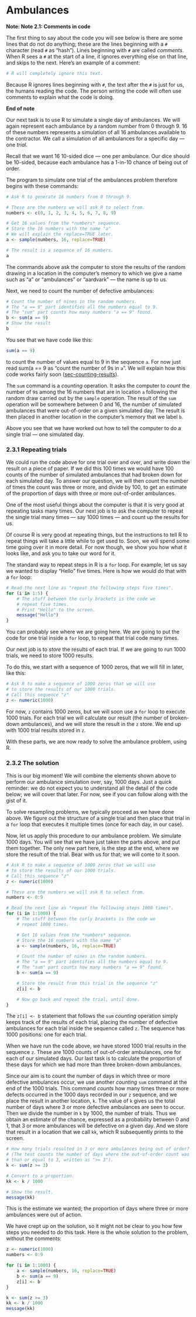 # Ambulances


**Note: Note 2.1: Comments in code**

The first thing to say about the code you will see below is there are
some lines that do not do anything; these are the lines beginning with a
`#` character (read `#` as “hash”). Lines beginning with `#` are called
*comments*. When R sees a `#` at the start of a line, it ignores
everything else on that line, and skips to the next. Here’s an example
of a comment:

```r
# R will completely ignore this text.
```

Because R ignores lines beginning with `#`, the text after the `#` is
just for us, the humans reading the code. The person writing the code
will often use comments to explain what the code is doing.

**End of note**

Our next task is to use R to simulate a single day of ambulances. We
will again represent each ambulance by a random number from 0 through 9.
16 of these numbers represents a simulation of all 16 ambulances
available to the contractor. We call a simulation of all ambulances for
a specific day — one *trial*.

Recall that we want 16 10-sided dice — one per ambulance. Our dice
should be 10-sided, because each ambulance has a 1-in-10 chance of being
out of order.

The program to simulate one trial of the ambulances problem therefore
begins with these commands:

```r
# Ask R to generate 16 numbers from 0 through 9.

# These are the numbers we will ask R to select from.
numbers <- c(0, 1, 2, 3, 4, 5, 6, 7, 8, 9)

# Get 16 values from the *numbers* sequence.
# Store the 16 numbers with the name "a"
# We will explain the replace=TRUE later.
a <- sample(numbers, 16, replace=TRUE)

# The result is a sequence of 16 numbers.
a
```

The commands above ask the computer to store the results of the random
drawing in a location in the computer’s memory to which we give a name
such as “a” or “ambulances” or “aardvark” — the name is up to us.

Next, we need to count the number of defective ambulances:

```r
# Count the number of nines in the random numbers.
# The "a == 9" part identifies all the numbers equal to 9.
# The "sum" part counts how many numbers "a == 9" found.
b <- sum(a == 9)
# Show the result
b
```

You see that we have code like this:

```r
sum(a == 9)
```

to count the number of values equal to 9 in the sequence `a`. For now
just read sum(a == 9 as “count the number of 9s in `a`”. We will explain
how this code works fairly soon
(<a href="#sec-counting-results" class="quarto-xref"><span
class="quarto-unresolved-ref">sec-counting-results</span></a>).

The `sum` command is a *counting* operation. It asks the computer to
*count* the number of `9`s among the 16 numbers that are in location `a`
following the random draw carried out by the `sample` operation. The
result of the `sum` operation will be somewhere between 0 and 16, the
number of simulated ambulances that were out-of-order on a given
simulated day. The result is then placed in another location in the
computer’s memory that we label `b`.

Above you see that we have worked out how to tell the computer to do a
single trial — one simulated day.

### 2.3.1 Repeating trials

We could run the code above for one trial over and over, and write down
the result on a piece of paper. If we did this 100 times we would have
100 counts of the number of simulated ambulances that had broken down
for each simulated day. To answer our question, we will then count the
number of times the count was three or more, and divide by 100, to get
an estimate of the proportion of days with three or more out-of-order
ambulances.

One of the most useful things about the computer is that it is very good
at repeating tasks many times. Our next job is to ask the computer to
repeat the single trial many times — say 1000 times — and count up the
results for us.

Of course R is very good at repeating things, but the instructions to
tell R to repeat things will take a little while to get used to. Soon,
we will spend some time going over it in more detail. For now though, we
show you how what it looks like, and ask you to take our word for it.

The standard way to repeat steps in R is a `for` loop. For example, let
us say we wanted to display “Hello” five times. Here is how we would do
that with a `for` loop:

```r
# Read the next line as "repeat the following steps five times".
for (i in 1:5) {
    # The stuff between the curly brackets is the code we
    # repeat five times.
    # Print "Hello" to the screen.
    message("Hello")
}
```

You can probably see where we are going here. We are going to put the
code for one trial inside a `for` loop, to repeat that trial code many
times.

Our next job is to *store* the results of each trial. If we are going to
run 1000 trials, we need to store 1000 results.

To do this, we start with a sequence of 1000 zeros, that we will fill in
later, like this:

```r
# Ask R to make a sequence of 1000 zeros that we will use
# to store the results of our 1000 trials.
# Call this sequence "z"
z <- numeric(1000)
```

For now, `z` contains 1000 zeros, but we will soon use a `for` loop to
execute 1000 trials. For each trial we will calculate our result (the
number of broken-down ambulances), and we will store the result in the
`z` store. We end up with 1000 trial results stored in `z`.

With these parts, we are now ready to solve the ambulance problem, using
R.

### 2.3.2 The solution

This is our big moment! We will combine the elements shown above to
perform our ambulance simulation over, say, 1000 days. Just a quick
reminder: we do not expect you to understand all the detail of the code
below; we will cover that later. For now, see if you can follow along
with the gist of it.

To solve resampling problems, we typically proceed as we have done
above. We figure out the structure of a single trial and then place that
trial in a `for` loop that executes it multiple times (once for each
day, in our case).

Now, let us apply this procedure to our ambulance problem. We simulate
1000 days. You will see that we have just taken the parts above, and put
them together. The only new part here, is the step at the end, where we
store the result of the trial. Bear with us for that; we will come to it
soon.

```r
# Ask R to make a sequence of 1000 zeros that we will use
# to store the results of our 1000 trials.
# Call this sequence "z"
z <- numeric(1000)

# These are the numbers we will ask R to select from.
numbers <- 0:9

# Read the next line as "repeat the following steps 1000 times".
for (i in 1:1000) {
    # The stuff between the curly brackets is the code we
    # repeat 1000 times.

    # Get 16 values from the *numbers* sequence.
    # Store the 16 numbers with the name "a"
    a <- sample(numbers, 16, replace=TRUE)

    # Count the number of nines in the random numbers.
    # The "a == 9" part identifies all the numbers equal to 9.
    # The "sum" part counts how many numbers "a == 9" found.
    b <- sum(a == 9)

    # Store the result from this trial in the sequence "z"
    z[i] <- b

    # Now go back and repeat the trial, until done.
}
```

The `z[i] <- b` statement that follows the `sum` *counting* operation
simply keeps track of the results of each trial, placing the number of
defective ambulances for each trial inside the sequence called `z`. The
sequence has 1000 positions: one for each trial.

When we have run the code above, we have stored 1000 trial results in
the sequence `z`. These are 1000 counts of out-of-order ambulances, one
for each of our simulated days. Our last task is to calculate the
proportion of these days for which we had more than three broken-down
ambulances.

Since our aim is to count the number of days in which three or more
defective ambulances occur, we use another *counting* `sum` command at
the end of the 1000 trials. This command *counts* how many times three
or more defects occurred in the 1000 days recorded in our `z` sequence,
and we place the result in another location, `k`. The value of `k` gives
us the total number of days where 3 or more defective ambulances are
seen to occur. Then we divide the number in `k` by 1000, the number of
trials. Thus we obtain an estimate of the chance, expressed as a
probability between 0 and 1, that 3 or more ambulances will be defective
on a given day. And we store that result in a location that we call
`kk`, which R subsequently prints to the screen.

```r
# How many trials resulted in 3 or more ambulances being out of order?
# (The test counts the number of days where the out-of-order count was greater
# than or equal to 3, written as ">= 3").
k <- sum(z >= 3)

# Convert to a proportion.
kk <- k / 1000

# Show the result.
message(kk)
```

This is the estimate we wanted; the proportion of days where three or
more ambulances were out of action.

We have crept up on the solution, so it might not be clear to you how
few steps you needed to do this task. Here is the whole solution to the
problem, without the comments:

```r
z <- numeric(1000)
numbers <- 0:9

for (i in 1:1000) {
    a <- sample(numbers, 16, replace=TRUE)
    b <- sum(a == 9)
    z[i] <- b
}

k <- sum(z >= 3)
kk <- k / 1000
message(kk)
```

